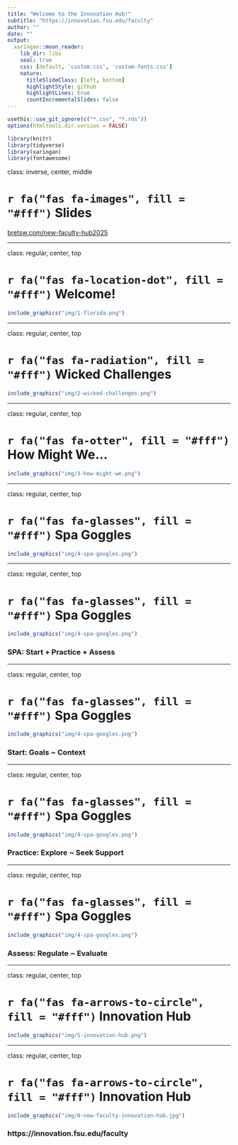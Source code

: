 ```yaml
---
title: "Welcome to the Innovation Hub!"
subtitle: "https://innovation.fsu.edu/faculty"
author: ""
date: ""
output:
  xaringan::moon_reader:
    lib_dir: libs
    seal: true
    css: [default, 'custom.css', 'custom-fonts.css']
    nature:
      titleSlideClass: [left, bottom]
      highlightStyle: github
      highlightLines: true
      countIncrementalSlides: false
---
```


```r
usethis::use_git_ignore(c("*.csv", "*.rds"))
options(htmltools.dir.version = FALSE)

library(knitr)
library(tidyverse)
library(xaringan)
library(fontawesome)
```



class: inverse, center, middle

# `r fa("fas fa-images", fill = "#fff")` **Slides** 

[bretsw.com/new-faculty-hub2025](https://bretsw.com/new-faculty-hub2025/)



---

class: regular, center, top

# `r fa("fas fa-location-dot", fill = "#fff")` Welcome!

```r
include_graphics("img/1-florida.png")
```



---

class: regular, center, top

# `r fa("fas fa-radiation", fill = "#fff")` Wicked Challenges

```r
include_graphics("img/2-wicked-challenges.png")
```



---

class: regular, center, top

# `r fa("fas fa-otter", fill = "#fff")` How Might We...

```r
include_graphics("img/3-how-might-we.png")
```



---

class: regular, center, top

# `r fa("fas fa-glasses", fill = "#fff")` Spa Goggles

```r
include_graphics("img/4-spa-googles.png")
```



---

class: regular, center, top

# `r fa("fas fa-glasses", fill = "#fff")` Spa Goggles

```r
include_graphics("img/4-spa-googles.png")
```

### SPA: Start + Practice + Assess


---

class: regular, center, top

# `r fa("fas fa-glasses", fill = "#fff")` Spa Goggles

```r
include_graphics("img/4-spa-googles.png")
```

### Start: Goals ~ Context


---

class: regular, center, top

# `r fa("fas fa-glasses", fill = "#fff")` Spa Goggles

```r
include_graphics("img/4-spa-googles.png")
```

### Practice: Explore ~ Seek Support


---

class: regular, center, top

# `r fa("fas fa-glasses", fill = "#fff")` Spa Goggles

```r
include_graphics("img/4-spa-googles.png")
```

### Assess: Regulate ~ Evaluate


---

class: regular, center, top

# `r fa("fas fa-arrows-to-circle", fill = "#fff")` Innovation Hub

```r
include_graphics("img/5-innovation-hub.png")
```



---

class: regular, center, top

# `r fa("fas fa-arrows-to-circle", fill = "#fff")` Innovation Hub

```r
include_graphics("img/0-new-faculty-innovation-hub.jpg")
```

### https://innovation.fsu.edu/faculty
